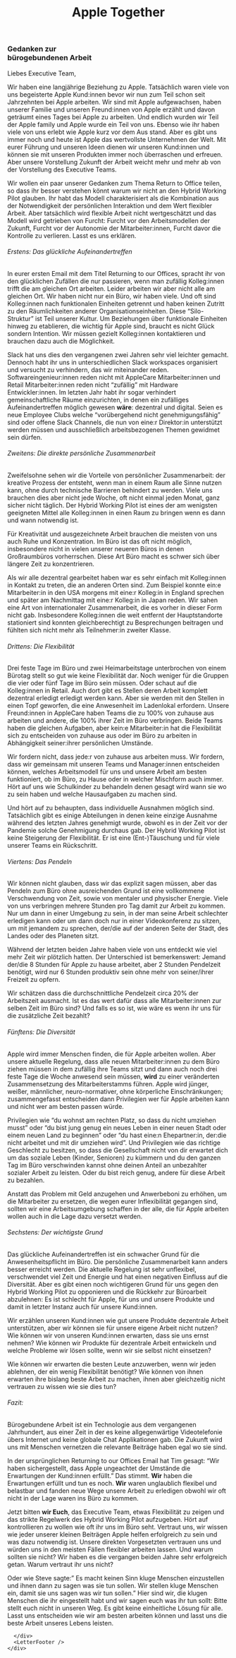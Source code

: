 
<div className={styles.container}>
  <Head>
    <title>Apple Together: Thoughts on Office-Bound Work</title>
    <link rel="icon" href="/favicon.png" />
  </Head>
  <header>
    <Link passHref href="/">
      <h1 className={styles.logo}>
        <Logo />
        <span>Apple Together</span>
      </h1>
    </Link>
  </header>
  <main className={styles.main}>
    <div className={styles.content}>
      <div className={styles.rwaletter}>
          
          
<LetterLanguages/>

### Gedanken zur <br/> bürogebundenen Arbeit

Liebes Executive Team,

Wir haben eine langjährige Beziehung zu Apple. Tatsächlich waren viele von uns begeisterte Apple Kund:innen bevor wir nun zum Teil schon seit Jahrzehnten bei Apple arbeiten. Wir sind mit Apple aufgewachsen, haben unserer Familie und unseren Freund:innen von Apple erzählt und davon geträumt eines Tages bei Apple zu arbeiten. Und endlich wurden wir Teil der Apple family und Apple wurde ein Teil von uns. 
Ebenso wie ihr haben viele von uns erlebt wie Apple kurz vor dem Aus stand. Aber es gibt uns immer noch und heute ist Apple das wertvollste Unternehmen der Welt.
Mit eurer Führung und unseren Ideen dienen wir unseren Kund:innen und können sie mit unseren Produkten immer noch überraschen und erfreuen.
Aber unsere Vorstellung Zukunft der Arbeit weicht mehr und mehr ab von der Vorstellung des Executive Teams.

Wir wollen ein paar unserer Gedanken zum Thema Return to Office teilen, so dass ihr besser verstehen könnt warum wir nicht an den Hybrid Working Pilot glauben. 
Ihr habt das Modell charakterisiert als die Kombination aus der Notwendigkeit der persönlichen Interaktion und dem Wert flexibler Arbeit. Aber tatsächlich wird flexible Arbeit nicht wertgeschätzt und das Modell wird getrieben von Furcht: Furcht vor den Arbeitsmodellen der Zukunft, Furcht vor der Autonomie der Mitarbeiter:innen, Furcht davor die Kontrolle zu verlieren. Lasst es uns erklären.


###### Erstens: Das glückliche Aufeinandertreffen

In eurer ersten Email mit dem Titel Returning to our Offices, spracht ihr von den glücklichen Zufällen die nur passieren, wenn man zufällig Kolleg:innen trifft die am gleichen Ort arbeiten. Leider arbeiten wir aber nicht alle am gleichen Ort. Wir haben nicht nur ein Büro, wir haben viele. Und oft sind Kolleg:innen nach funktionalen Einheiten getrennt und haben keinen Zutritt zu den Räumlichkeiten anderer Organisationseinheiten. Diese “Silo-Struktur” ist Teil unserer Kultur. Um Beziehungen über funktionale Einheiten hinweg zu etablieren, die wichtig für Apple sind, braucht es nicht Glück sondern Intention. Wir müssen gezielt Kolleg:innen kontaktieren und brauchen dazu auch die Möglichkeit.

Slack hat uns dies den vergangenen zwei Jahren sehr viel leichter gemacht. Dennoch habt ihr uns in unterschiedlichen Slack workspaces organisiert und versucht zu verhindern, das wir miteinander reden. Softwareingenieur:innen reden nicht mit AppleCare Mitarbeiter:innen und Retail Mitarbeiter:innen reden nicht “zufällig” mit Hardware Entwickler:innen. Im letzten Jahr habt ihr sogar verhindert gemeinschaftliche Räume einzurichten, in denen ein zufälliges Aufeinandertreffen möglich gewesen **wäre**: dezentral und digital. Seien es neue Employee Clubs welche “vorübergehend nicht genehmigungsfähig” sind oder offene Slack Channels, die nun von eine:r Direktor:in unterstützt werden müssen und ausschließlich arbeitsbezogenen Themen gewidmet sein dürfen.


###### Zweitens: Die direkte persönliche Zusammenarbeit

Zweifelsohne sehen wir die Vorteile von persönlicher Zusammenarbeit: der kreative Prozess der entsteht, wenn man in einem Raum alle Sinne nutzen kann, ohne durch technische Barrieren behindert zu werden. Viele uns brauchen dies aber nicht jede Woche, oft nicht einmal jeden Monat, ganz sicher nicht täglich. Der Hybrid Working Pilot ist eines der am wenigsten geeigneten Mittel alle Kolleg:innen in einen Raum zu bringen wenn es dann und wann notwendig ist.

Für Kreativität und ausgezeichnete Arbeit brauchen die meisten von uns auch Ruhe und Konzentration. Im Büro ist das oft nicht möglich, insbesondere nicht in vielen unserer neueren Büros in denen Großraumbüros vorherrschen. Diese Art Büro macht es schwer sich über längere Zeit zu konzentrieren.

Als wir alle dezentral gearbeitet haben war es sehr einfach mit Kolleg:innen in Kontakt zu treten, die an anderen Orten sind. Zum Beispiel konnte ein:e Mitarbeiter:in in den USA morgens mit eine:r Kolleg:in in England sprechen und später am Nachmittag mit eine:r Kolleg:in in Japan reden. Wir sahen eine Art von internationaler Zusammenarbeit, die es vorher in dieser Form nicht gab. Insbesondere Kolleg:innen die weit entfernt der Hauptstandorte stationiert sind konnten gleichberechtigt zu Besprechungen beitragen und fühlten sich nicht mehr als Teilnehmer:in zweiter Klasse.


###### Drittens: Die Flexibilität

Drei feste Tage im Büro und zwei Heimarbeitstage unterbrochen von einem Bürotag stellt so gut wie keine Flexibilität dar. Noch weniger für die Gruppen die vier oder fünf Tage im Büro sein müssen. Oder schaut auf die Kolleg:innen in Retail. Auch dort gibt es Stellen deren Arbeit komplett dezentral erledigt erledigt werden kann. Aber sie werden mit den Stellen in einen Topf geworfen, die eine Anwesenheit im Ladenlokal erfordern. Unsere Freund:innen in AppleCare haben Teams die zu 100% von zuhause aus arbeiten und andere, die 100% ihrer Zeit im Büro verbringen. Beide Teams haben die gleichen Aufgaben, aber kein:e Mitarbeiter:in hat die Flexibilität sich zu entscheiden von zuhause aus oder im Büro zu arbeiten in Abhängigkeit seiner:ihrer persönlichen Umstände. 

Wir fordern nicht, dass jede:r von zuhause aus arbeiten muss. Wir fordern, dass wir gemeinsam mit unseren Teams und Manager:innen entscheiden können, welches Arbeitsmodell für uns und unsere Arbeit am besten funktioniert, ob im Büro, zu Hause oder in welcher Mischform auch immer. Hört auf uns wie Schulkinder zu behandeln denen gesagt wird wann sie wo zu sein haben und welche Hausaufgaben zu machen sind.

Und hört auf zu behaupten, dass individuelle Ausnahmen möglich sind. Tatsächlich gibt es einige Abteilungen in denen keine einzige Ausnahme während des letzten Jahres genehmigt wurde, obwohl es in der Zeit vor der Pandemie solche Genehmigung durchaus gab. Der Hybrid Working Pilot ist keine Steigerung der Flexibilität. Er ist eine (Ent-)Täuschung und für viele unserer Teams ein Rückschritt.


###### Viertens: Das Pendeln

Wir können nicht glauben, dass wir das explizit sagen müssen, aber das Pendeln zum Büro ohne ausreichenden Grund ist eine vollkommene Verschwendung von Zeit, sowie von mentaler und physischer Energie. Viele von uns verbringen mehrere Stunden pro Tag damit zur Arbeit zu kommen. Nur um dann in einer Umgebung zu sein, in der man seine Arbeit schlechter erledigen kann oder um dann doch nur in einer Videokonferenz zu sitzen, um mit jemandem zu sprechen, der/die auf der anderen Seite der Stadt, des Landes oder des Planeten sitzt.

Während der letzten beiden Jahre haben viele von uns entdeckt wie viel mehr Zeit wir plötzlich hatten. Der Unterschied ist bemerkenswert: Jemand der/die 8 Stunden für Apple zu hause arbeitet, aber 2 Stunden Pendelzeit benötigt, wird nur 6 Stunden produktiv sein ohne mehr von seiner/ihrer Freizeit zu opfern. 

Wir schätzen dass die durchschnittliche Pendelzeit circa 20% der Arbeitszeit ausmacht. Ist es das wert dafür dass alle Mitarbeiter:innen zur selben Zeit im Büro sind? Und falls es so ist, wie wäre es wenn ihr uns für die zusätzliche Zeit bezahlt?


###### Fünftens: Die Diversität

Apple wird immer Menschen finden, die für Apple arbeiten wollen. Aber unsere aktuelle Regelung, dass alle neuen Mitarbeiter:innen zu dem Büro ziehen müssen in dem zufällig ihre Teams sitzt und dann auch noch drei feste Tage die Woche anwesend sein müssen, **wird** zu einer veränderten Zusammensetzung des Mitarbeiterstamms führen. Apple wird jünger, weißer, männlicher, neuro-normativer, ohne körperliche Einschränkungen; zusammengefasst entscheiden dann Privilegien wer für Apple arbeiten kann und nicht wer am besten passen würde.

Privilegien wie “du wohnst am rechten Platz, so dass du nicht umziehen musst” oder “du bist jung genug ein neues Leben in einer neuen Stadt oder einem neuen Land zu beginnen” oder “du hast eine:n Ehepartner:in, der:die nicht arbeitet und mit dir umziehen wird”. Und Privilegien wie das richtige Geschlecht zu besitzen, so dass die Gesellschaft nicht von dir erwartet dich um das soziale Leben (Kinder, Senioren) zu kümmern und du den ganzen Tag im Büro verschwinden kannst ohne deinen Anteil an unbezahlter sozialer Arbeit zu leisten. Oder du bist reich genug, andere für diese Arbeit zu bezahlen.

Anstatt das Problem mit Geld anzugehen und Anwerbeboni zu erhöhen, um die Mitarbeiter zu ersetzen, die wegen eurer Inflexibilität gegangen sind, sollten wir eine Arbeitsumgebung schaffen in der alle, die für Apple arbeiten wollen auch in die Lage dazu versetzt werden.


###### Sechstens: Der wichtigste Grund

Das glückliche Aufeinandertreffen ist ein schwacher Grund für die Anwesenheitspflicht im Büro. Die persönliche Zusammenarbeit kann anders besser erreicht werden. Die aktuelle Regelung ist sehr unflexibel, verschwendet viel Zeit und Energie und hat einen negativen Einfluss auf die Diversität. Aber es gibt einen noch wichtigeren Grund für uns gegen den Hybrid Working Pilot zu opponieren und die Rückkehr zur Büroarbeit abzulehnen: Es ist schlecht für Apple, für uns und unsere Produkte und damit in letzter Instanz auch für unsere Kund:innen.

Wir erzählen unseren Kund:innen wie gut unsere Produkte dezentrale Arbeit unterstützen, aber wir können sie für unsere eigene Arbeit nicht nutzen? Wie können wir von unseren Kund:innen erwarten, dass sie uns ernst nehmen? Wie können wir Produkte für dezentrale Arbeit entwickeln und welche Probleme wir lösen sollte, wenn wir sie selbst nicht einsetzen?

Wie können wir erwarten die besten Leute anzuwerben, wenn wir jeden ablehnen, der ein wenig Flexibilität benötigt? Wie können von ihnen erwarten ihre bislang beste Arbeit zu machen, ihnen aber gleichzeitig nicht vertrauen zu wissen wie sie dies tun? 


###### Fazit:

Bürogebundene Arbeit ist ein Technologie aus dem vergangenen Jahrhundert, aus einer Zeit in der es keine allgegenwärtige Videotelefonie übers Internet und keine globale Chat Applikationen gab. Die Zukunft wird uns mit Menschen vernetzen die relevante Beiträge haben egal wo sie sind.

In der ursprünglichen Returning to our Offices Email hat Tim gesagt: “Wir haben sichergestellt, dass Apple ungeachtet der Umstände die Erwartungen der Kund:innen erfüllt.”
Das stimmt. **Wir** haben die Erwartungen erfüllt und tun es noch. **Wir** waren unglaublich flexibel und belastbar und fanden neue Wege unsere Arbeit zu erledigen obwohl wir oft nicht in der Lage waren ins Büro zu kommen.

Jetzt bitten **wir Euch**, das Executive Team, etwas Flexibilität zu zeigen und das strikte Regelwerk des Hybrid Working Pilot aufzugeben. Hört auf kontrollieren zu wollen wie oft ihr uns im Büro seht. Vertraut uns, wir wissen wie jeder unserer kleinen Beiträgen Apple helfen erfolgreich zu sein und was dazu notwendig ist. Unsere direkten Vorgesetzten vertrauen uns und würden uns in den meisten Fällen flexibler arbeiten lassen. Und warum sollten sie nicht? Wir haben es die vergangen beiden Jahre sehr erfolgreich getan. Warum vertraut ihr uns nicht?

Oder wie Steve sagte:” Es macht keinen Sinn kluge Menschen einzustellen und ihnen dann zu sagen was sie tun sollen. Wir stellen kluge Menschen ein, damit sie uns sagen was wir tun sollen.” Hier sind wir, die klugen Menschen die ihr eingestellt habt und wir sagen euch was ihr tun sollt: Bitte stellt euch nicht in unseren Weg. Es gibt keine einheitliche Lösung für alle. Lasst uns entscheiden wie wir am besten arbeiten können und lasst uns die beste Arbeit unseres Lebens leisten.
 
 


      </div>
      <LetterFooter />
    </div>
  </main>
</div>